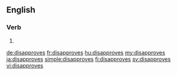 ==English==

===Verb===
{{head|en|verb form}}

# {{en-third-person singular of|disapprove}}

[[de:disapproves]]
[[fr:disapproves]]
[[hu:disapproves]]
[[my:disapproves]]
[[ja:disapproves]]
[[simple:disapproves]]
[[fi:disapproves]]
[[sv:disapproves]]
[[vi:disapproves]]
